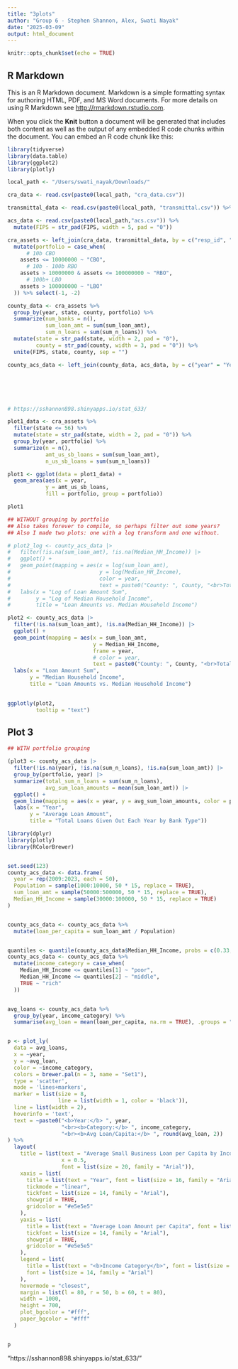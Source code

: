 ```yaml
---
title: "3plots"
author: "Group 6 - Stephen Shannon, Alex, Swati Nayak"
date: "2025-03-09"
output: html_document
---
```


```r
knitr::opts_chunk$set(echo = TRUE)
```

## R Markdown

This is an R Markdown document. Markdown is a simple formatting syntax for authoring HTML, PDF, and MS Word documents. For more details on using R Markdown see <http://rmarkdown.rstudio.com>.

When you click the **Knit** button a document will be generated that includes both content as well as the output of any embedded R code chunks within the document. You can embed an R code chunk like this:

```r

library(tidyverse)
library(data.table)
library(ggplot2)
library(plotly)

```

```r

local_path <- "/Users/swati_nayak/Downloads/"

cra_data <- read.csv(paste0(local_path, "cra_data.csv"))

transmittal_data <- read.csv(paste0(local_path, "transmittal.csv")) %>% mutate(assets = assets)

acs_data <- read.csv(paste0(local_path,"acs.csv")) %>%
  mutate(FIPS = str_pad(FIPS, width = 5, pad = "0"))

cra_assets <- left_join(cra_data, transmittal_data, by = c("resp_id", "agency", "year")) %>%
  mutate(portfolio = case_when(
      # 10b CBO
    assets <= 10000000 ~ "CBO",
      # 10b - 100b RBO
    assets > 10000000 & assets <= 100000000 ~ "RBO",
      # 100b+ LBO
    assets > 100000000 ~ "LBO"
  )) %>% select(-1, -2)

county_data <- cra_assets %>%
  group_by(year, state, county, portfolio) %>%
  summarize(num_banks = n(),
            sum_loan_amt = sum(sum_loan_amt),
            sum_n_loans = sum(sum_n_loans)) %>% 
  mutate(state = str_pad(state, width = 2, pad = "0"),
         county = str_pad(county, width = 3, pad = "0")) %>% 
  unite(FIPS, state, county, sep = "")

county_acs_data <- left_join(county_data, acs_data, by = c("year" = "Year", "FIPS"))







```

```r

# https://sshannon898.shinyapps.io/stat_633/

plot1_data <- cra_assets %>%
  filter(state <= 56) %>%
  mutate(state = str_pad(state, width = 2, pad = "0")) %>% 
  group_by(year, portfolio) %>%
  summarize(n = n(),
            amt_us_sb_loans = sum(sum_loan_amt),
            n_us_sb_loans = sum(sum_n_loans))

plot1 <- ggplot(data = plot1_data) +
  geom_area(aes(x = year,
            y = amt_us_sb_loans,
            fill = portfolio, group = portfolio))

plot1

```

```r

## WITHOUT grouping by portfolio
## Also takes forever to compile, so perhaps filter out some years?
## Also I made two plots: one with a log transform and one without.

# plot2_log <- county_acs_data |>
#   filter(!is.na(sum_loan_amt), !is.na(Median_HH_Income)) |>
#   ggplot() +
#   geom_point(mapping = aes(x = log(sum_loan_amt),
#                            y = log(Median_HH_Income),
#                            color = year,
#                            text = paste0("County: ", County, "<br>Total Loan Amount: ", sum_loan_amt, "<br>Median Household Income: ", Median_HH_Income, "<br>Year:", year))) +
#   labs(x = "Log of Loan Amount Sum",
#        y = "Log of Median Household Income",
#        title = "Loan Amounts vs. Median Household Income")

plot2 <- county_acs_data |>
  filter(!is.na(sum_loan_amt), !is.na(Median_HH_Income)) |>
  ggplot() +
  geom_point(mapping = aes(x = sum_loan_amt,
                           y = Median_HH_Income,
                           frame = year,
                           # color = year,
                           text = paste0("County: ", County, "<br>Total Loan Amount: ", sum_loan_amt, "<br>Median Household Income: ", Median_HH_Income, "<br>Year:", year))) +
  labs(x = "Loan Amount Sum",
       y = "Median Household Income",
       title = "Loan Amounts vs. Median Household Income")
 

ggplotly(plot2,
         tooltip = "text")
```

## Plot 3

```r

## WITH portfolio grouping

(plot3 <- county_acs_data |>
  filter(!is.na(year), !is.na(sum_n_loans), !is.na(sum_loan_amt)) |>
  group_by(portfolio, year) |>
  summarize(total_sum_n_loans = sum(sum_n_loans),
            avg_sum_loan_amounts = mean(sum_loan_amt)) |>
  ggplot() +
  geom_line(mapping = aes(x = year, y = avg_sum_loan_amounts, color = portfolio)) +
  labs(x = "Year",
       y = "Average Loan Amount",
       title = "Total Loans Given Out Each Year by Bank Type"))
```

```r

library(dplyr)
library(plotly)
library(RColorBrewer)


set.seed(123)
county_acs_data <- data.frame(
  year = rep(2009:2023, each = 50),
  Population = sample(1000:10000, 50 * 15, replace = TRUE),
  sum_loan_amt = sample(50000:500000, 50 * 15, replace = TRUE),
  Median_HH_Income = sample(30000:100000, 50 * 15, replace = TRUE)
)


county_acs_data <- county_acs_data %>%
  mutate(loan_per_capita = sum_loan_amt / Population)


quantiles <- quantile(county_acs_data$Median_HH_Income, probs = c(0.33, 0.66), na.rm = TRUE)
county_acs_data <- county_acs_data %>%
  mutate(income_category = case_when(
    Median_HH_Income <= quantiles[1] ~ "poor",
    Median_HH_Income <= quantiles[2] ~ "middle",
    TRUE ~ "rich"
  ))


avg_loans <- county_acs_data %>%
  group_by(year, income_category) %>%
  summarise(avg_loan = mean(loan_per_capita, na.rm = TRUE), .groups = "drop")


p <- plot_ly(
  data = avg_loans,
  x = ~year,
  y = ~avg_loan,
  color = ~income_category,
  colors = brewer.pal(n = 3, name = "Set1"),
  type = 'scatter',
  mode = 'lines+markers',
  marker = list(size = 8,
                line = list(width = 1, color = 'black')),
  line = list(width = 2),
  hoverinfo = 'text',
  text = ~paste0("<b>Year:</b> ", year,
                 "<br><b>Category:</b> ", income_category,
                 "<br><b>Avg Loan/Capita:</b> ", round(avg_loan, 2))
) %>%
  layout(
    title = list(text = "Average Small Business Loan per Capita by Income Category",
                 x = 0.5,
                 font = list(size = 20, family = "Arial")),
    xaxis = list(
      title = list(text = "Year", font = list(size = 16, family = "Arial")),
      tickmode = "linear",
      tickfont = list(size = 14, family = "Arial"),
      showgrid = TRUE,
      gridcolor = "#e5e5e5"
    ),
    yaxis = list(
      title = list(text = "Average Loan Amount per Capita", font = list(size = 16, family = "Arial")),
      tickfont = list(size = 14, family = "Arial"),
      showgrid = TRUE,
      gridcolor = "#e5e5e5"
    ),
    legend = list(
      title = list(text = "<b>Income Category</b>", font = list(size = 16, family = "Arial")),
      font = list(size = 14, family = "Arial")
    ),
    hovermode = "closest",
    margin = list(l = 80, r = 50, b = 60, t = 80),
    width = 1000,
    height = 700,
    plot_bgcolor = "#fff",
    paper_bgcolor = "#fff"
  )


p
```

"https://sshannon898.shinyapps.io/stat_633/"

